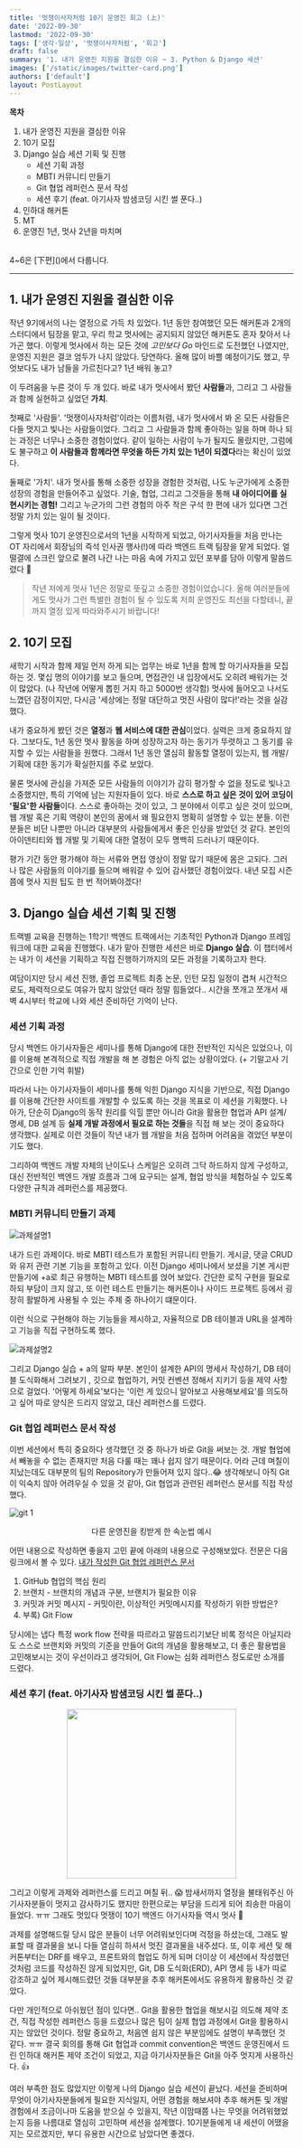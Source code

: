 ```yaml
---
title: '멋쟁이사자처럼 10기 운영진 회고 (上)'
date: '2022-09-30'
lastmod: '2022-09-30'
tags: ['생각·일상', '멋쟁이사자처럼', '회고']
draft: false
summary: '1. 내가 운영진 지원을 결심한 이유 ~ 3. Python & Django 세션'
images: ['/static/images/twitter-card.png']
authors: ['default']
layout: PostLayout
---
```


**목차**

1. 내가 운영진 지원을 결심한 이유
2. 10기 모집
3. Django 실습 세션 기획 및 진행
   - 세션 기획 과정
   - MBTI 커뮤니티 만들기
   - Git 협업 레퍼런스 문서 작성
   - 세션 후기 (feat. 아기사자 밤샘코딩 시킨 썰 푼다..)
4. 인하대 해커톤
5. MT
6. 운영진 1년, 멋사 2년을 마치며

<br />
4~6은 [下편]()에서 다룹니다.

---

## 1. 내가 운영진 지원을 결심한 이유

작년 9기에서의 나는 열정으로 가득 차 있었다.
1년 동안 참여했던 모든 해커톤과 2개의 스터디에서 팀장을 맡고, 우리 학교 멋사에는 공지되지 않았던 해커톤도 혼자 찾아서 나가곤 했다. 이렇게 멋사에서 하는 모든 것에 _고민보다 Go_ 마인드로 도전했던 나였지만, 운영진 지원은 결코 엄두가 나지 않았다.
당연하다.
올해 많이 바쁠 예정이기도 했고, 무엇보다도 내가 남들을 가르친다고? 1년 배워 놓고?

이 두려움을 누른 것이 두 개 있다.
바로 내가 멋사에서 봤던 **사람들**과, 그리고 그 사람들과 함께 실현하고 싶었던 **가치**.

첫째로 '사람들'. '멋쟁이사자처럼'이라는 이름처럼, 내가 멋사에서 봐 온 모든 사람들은 다들 멋지고 빛나는 사람들이었다.
그리고 그 사람들과 함께 좋아하는 일을 하며 하나 되는 과정은 너무나 소중한 경험이었다.
같이 일하는 사람이 누가 될지도 몰랐지만, 그럼에도 불구하고 **이 사람들과 함께라면 무엇을 하든 가치 있는 1년이 되겠다**라는 확신이 있었다.

둘째로 '가치'. 내가 멋사를 통해 소중한 성장을 경험한 것처럼, 나도 누군가에게 소중한 성장의 경험을 만들어주고 싶었다.
기술, 협업, 그리고 그것들을 통해 **내 아이디어를 실현시키는 경험!**
그리고 누군가의 그런 경험의 아주 작은 구석 한 편에 내가 있다면 그건 정말 가치 있는 일이 될 것이다.

그렇게 멋사 10기 운영진으로서의 1년을 시작하게 되었고, 아기사자들을 처음 만나는 OT 자리에서 회장님의 즉석 인사권 행사(!)에 따라 백엔드 트랙 팀장을 맡게 되었다.
얼떨결에 스크린 앞으로 불려 나간 나는 마음 속에 가지고 있던 포부를 담아 이렇게 말씀드렸다 💪

> 작년 저에게 멋사 1년은 정말로 뜻깊고 소중한 경험이었습니다.
> 올해 여러분들에게도 멋사가 그런 특별한 경험이 될 수 있도록 저희 운영진도 최선을 다할테니,
> 끝까지 열정 있게 따라와주시기 바랍니다!

## 2. 10기 모집

새학기 시작과 함께 제일 먼저 하게 되는 업무는 바로 1년을 함께 할 아기사자들을 모집하는 것.
몇십 명의 이야기를 보고 들으며, 면접관인 내 입장에서도 오히려 배워가는 것이 많았다.
(나 작년에 어떻게 뽑힌 거지 하고 5000번 생각함)
멋사에 들어오고 나서도 느꼈던 감정이지만, 다시금 '세상에는 정말 대단하고 멋진 사람이 많다!'라는 것을 실감했다.

내가 중요하게 봤던 것은 **열정**과 **웹 서비스에 대한 관심**이었다.
실력은 크게 중요하지 않다.
그보다도, 1년 동안 멋사 활동을 하며 성장하고자 하는 동기가 뚜렷하고 그 동기를 유지할 수 있는 사람들을 원했다.
그래서 1년 동안 열심히 활동할 열정이 있는지, 웹 개발/기획에 대한 동기가 확실한지를 주로 보았다.

물론 멋사에 관심을 가져준 모든 사람들의 이야기가 감히 평가할 수 없을 정도로 빛나고 소중했지만,
특히 기억에 남는 지원자들이 있다.
바로 **스스로 하고 싶은 것이 있어 코딩이 '필요'한 사람들**이다.
스스로 좋아하는 것이 있고, 그 분야에서 이루고 싶은 것이 있으며,
웹 개발 혹은 기획 역량이 본인의 꿈에서 왜 필요한지 명확히 설명할 수 있는 분들.
이런 분들은 비단 나뿐만 아니라 대부분의 사람들에게서 좋은 인상을 받았던 것 같다.
본인의 아이덴티티와 웹 개발 및 기획에 대한 열정이 모두 명백히 드러나기 때문이다.

평가 기간 동안 평가해야 하는 서류와 면접 영상이 정말 많기 때문에 몸은 고되다.
그러나 많은 사람들의 이야기를 들으며 배워갈 수 있어 감사했던 경험이었다.
내년 모집 시즌 쯤에 멋사 지원 팁도 한 번 적어봐야겠다!

## 3. Django 실습 세션 기획 및 진행

트랙별 교육을 진행하는 1학기!
백엔드 트랙에서는 기초적인 Python과 Django 프레임워크에 대한 교육을 진행했다.
내가 맡아 진행한 세션은 바로 **Django 실습**.
이 챕터에서는 내가 이 세션을 기획하고 직접 진행하기까지의 모든 과정을 기록하고자 한다.

여담이지만 당시 세션 진행, 졸업 프로젝트 최종 논문, 인턴 모집 일정이 겹쳐 시간적으로도,
체력적으로도 여유가 많지 않았던 때라 정말 힘들었다..
시간을 쪼개고 쪼개서 새벽 4시부터 학교에 나와 세션 준비하던 기억이 난다.

### 세션 기획 과정

당시 백엔드 아기사자들은 세미나를 통해 Django에 대한 전반적인 지식은 있었으나, 이를 이용해 본격적으로 직접 개발을 해 본 경험은 아직 없는 상황이었다.
(+ 기말고사 기간으로 인한 기억 휘발)

따라서 나는 아기사자들이 세미나를 통해 익힌 Django 지식을 기반으로,
직접 Django를 이용해 간단한 사이트를 개발할 수 있도록 하는 것을 목표로 이 세션을 기획했다.
나아가, 단순히 Django의 동작 원리를 익힐 뿐만 아니라
Git을 활용한 협업과 API 설계/명세, DB 설계 등 **실제 개발 과정에서 필요로 하는 것들**을 직접 해 보는 것이 중요하다 생각했다.
실제로 이런 것들이 작년 내가 웹 개발을 처음 접하며 어려움을 겪었던 부분이기도 했다.

그리하여
백엔드 개발 자체의 난이도나 스케일은 오히려 그닥 하드하지 않게 구성하고,
대신 전반적인 백엔드 개발 흐름과 그에 요구되는 설계, 협업 방식을 체험하실 수 있도록 다양한 규칙과 레퍼런스를 제공했다.

### MBTI 커뮤니티 만들기 과제

![과제설명1](https://user-images.githubusercontent.com/82093280/195272083-8b0504e0-d0af-4afc-90e5-374177b943a3.png)

내가 드린 과제이다.
바로 MBTI 테스트가 포함된 커뮤니티 만들기.
게시글, 댓글 CRUD와 유저 관련 기본 기능을 포함하고 있다.
이전 Django 세미나에서 보셨을 기본 게시판 만들기에 +a로 최근 유행하는 MBTI 테스트를 얹어 보았다.
간단한 로직 구현을 필요로 하되 부담이 크지 않고, 또 이런 테스트 만들기는 해커톤이나 사이드 프로젝트 등에서 굉장히 활발하게 사용될 수 있는 주제 중 하나이기 떄문이다.

이런 식으로 구현해야 하는 기능들을 제시하고,
자율적으로 DB 테이블과 URL을 설계하고 기능을 직접 구현하도록 했다.

![과제설명2](https://user-images.githubusercontent.com/82093280/195272113-1351d2fd-47c7-434a-bf6d-dcbab9dd9b8e.png)

그리고 Django 실습 + a의 알파 부분.
본인이 설계한 API의 명세서 작성하기, DB 테이블 도식화해서 그려보기
, 깃으로 협업하기, 커밋 컨벤션 정해서 지키기 등을 제약 사항으로 걸었다.
'어떻게 하세요'보다는 '이런 게 있으니 알아보고 사용해보세요'를 의도하고 싶어
따로 양식은 드리지 않았고, 대신 레퍼런스를 드렸다.

### Git 협업 레퍼런스 문서 작성

이번 세션에서 특히 중요하다 생각했던 것 중 하나가 바로 Git을 써보는 것.
개발 협업에서 빼놓을 수 없는 존재지만 처음 다룰 때는 꽤나 쉽지 않기 때문이다.
어라 근데 며칠이 지났는데도 대부분의 팀의 Repository가 만들어져 있지 않다..😂
생각해보니 아직 Git이 익숙치 않아 어려우실 수 있을 것 같아, Git 협업과 관련된 레퍼런스 문서를 직접 작성했다.

![git 1](https://user-images.githubusercontent.com/82093280/197456053-25cd1c6e-b5dd-490b-b462-ed203c1b454b.png)

<center>다른 운영진을 킹받게 한 속눈썹 예시</center>

어떤 내용으로 작성하면 좋을지 고민 끝에 아래의 내용으로 구성해보았다.
전문은 다음 링크에서 볼 수 있다.
[내가 작성한 Git 협업 레퍼런스 문서](https://www.notion.so/GitHub-0a441fc3edd74b0ebaefe107cd7cf37b)

1.  GitHub 협업의 핵심 원리
2.  브랜치 - 브랜치의 개념과 구분, 브랜치가 필요한 이유
3.  커밋과 커밋 메시지 - 커밋이란, 이상적인 커밋메시지를 작성하기 위한 방법은?
4.  부록) Git Flow

당시에는 냅다 특정 work flow 전략을 따르라고 말씀드리기보단
비록 정석은 아닐지라도 스스로 브랜치와 커밋의 기준을 만들어 Git의 개념을 활용해보고,
더 좋은 활용법을 고민해보시는 것이 우선이라고 생각되어,
Git Flow는 심화 레퍼런스 정도로만 소개를 드렸다.

### 세션 후기 (feat. 아기사자 밤샘코딩 시킨 썰 푼다..)

<center>
  <img
    src="https://user-images.githubusercontent.com/82093280/197458497-cfe5fd5b-5289-4e1f-992b-70d09fd60348.jpg"
    width="300"
    height="300"
  />
</center>

그리고 이렇게 과제와 레퍼런스를 드리고 며칠 뒤.. 😱
밤새서까지 열정을 불태워주신 아기사자분들이 멋지고 감사하기도 했지만
한편으로는 부담을 드리게 되어 죄송한 마음이 들었다. ㅠㅠ
그래도 멋있다 멋쟁이 10기 백엔드 아기사자들 역시 멋사 🙌

과제를 설명해드릴 당시 많은 분들이 너무 어려워보인다며 걱정을 하셨는데,
그래도 발표할 때 결과물을 보니 다들 열심히 하셔서 멋진 결과물을 내주셨다.
또, 이후 세션 및 해커톤부터는 DRF를 배우고, 프론트와의 협업도 하게 되며 더이상 이 세션에서 작성했던 것처럼 코드를 작성하진 않게 되었지만,
Git, DB 도식화(ERD), API 명세 등 내가 따로 강조하고 싶어 제시해드렸던 것들 대부분을
추후 해커톤에서도 유용하게 활용하신 것 같았다.

다만 개인적으로 아쉬웠던 점이 있다면..
Git을 활용한 협업을 해보시길 의도해 제약 조건, 직접 작성한 레퍼런스 등을 드렸으나
많은 팀이 실제 협업 과정에서 Git을 활용하시지는 않았던 것이다.
정말 중요하고, 처음엔 쉽지 않은 부분임에도 설명이 부족했던 것 같다. ㅠㅠ
결국 회의를 통해 Git 협업과 commit convention은 백엔드 운영진에서 드린 인하대 해커톤 제약 조건이 되었고,
지금 아기사자분들은 Git을 아주 멋지게 사용하신다. 👍

여러 부족한 점도 많았지만 이렇게 나의 Django 실습 세션이 끝났다.
세션을 준비하며 무엇이 아기사자분들에게 필요한 지식일지,
어떤 경험을 해보셔야 추후 해커톤 및 개발 경험에서 조금이나마 도움을 받으실 수 있을지,
작년 이맘때쯤 나는 무엇을 어려워했었는지 등을
나름대로 열심히 고민하며 세션을 설계했다.
10기분들에게 내 세션이 어땠을지는 모르겠지만,
부디 유용한 시간으로 남았다면 좋겠다.
